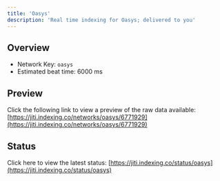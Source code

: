 ```yaml
---
title: 'Oasys'
description: 'Real time indexing for Oasys; delivered to you'
---
```


## Overview
- Network Key: `oasys`
- Estimated beat time: 6000 ms

## Preview
Click the following link to view a preview of the raw data available: [https://jiti.indexing.co/networks/oasys/6771929](https://jiti.indexing.co/networks/oasys/6771929)

## Status
Click here to view the latest status: [https://jiti.indexing.co/status/oasys](https://jiti.indexing.co/status/oasys)
